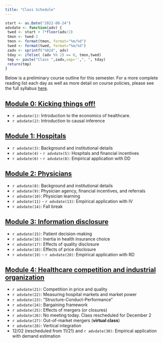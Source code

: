 ```yaml
---
title: "Class Schedule"
---
```


```r
start <- as.Date("2022-08-24")
advdate <- function(adv) {
 twed <- start + 7*floor(adv/2)
 tmon <- twed-2
 tmon <- format(tmon, format="%m/%d")
 twed <- format(twed, format="%m/%d")
 zadv <- sprintf("%02d", adv)
 tday <- ifelse( (adv %% 2) == 0, tmon,twed)
 tmp <- paste("Class ",zadv,sep='',", ", tday)
 return(tmp)
}
```

Below is a preliminary course outline for this semester. For a more complete reading list each day as well as more detail on course policies, please see the full syllabus [here](syllabus/syllabus-771.pdf).


## [Module 0: Kicking things off!](modules/module0.html)

  - `r advdate(1)`: Introduction to the economics of healthcare.
  - `r advdate(2)`: Introduction to causal inference

## [Module 1: Hospitals](modules/module1.html)

  - `r advdate(3)`: Background and institutional details
  - `r advdate(4)` - `r advdate(5)`: Hospitals and financial incentives
  - `r advdate(6)` - `r advdate(8)`: Empirical application with DD

## [Module 2: Physicians](modules/module2.html)

  - `r advdate(8)`: Background and institutional details
  - `r advdate(9)`: Physician agency, financial incentives, and referrals
  - `r advdate(10)`: Physician learning
  - `r advdate(11)` - `r advdate(13)`: Empirical application with IV
  - `r advdate(14)`: Fall break

## [Module 3: Information disclosure](modules/module3.html)

  - `r advdate(15)`: Patient decision-making
  - `r advdate(16)`: Inertia in health insurance choice
  - `r advdate(17)`: Effects of quality disclosure
  - `r advdate(18)`: Effects of price disclosure
  - `r advdate(19)` - `r advdate(20)`: Empirical application with RD

## [Module 4: Healthcare competition and industrial organization](modules/module4.html)

  - `r advdate(21)`: Competition in price and quality
  - `r advdate(22)`: Measuring hospital markets and market power
  - `r advdate(23)`: "Structure-Conduct-Performance"
  - `r advdate(24)`: Bargaining framework
  - `r advdate(25)`: Effects of mergers (or closures)
  - `r advdate(26)`: No meeting today. Class rescheduled for December 2
  - `r advdate(27)`: Out-of-market mergers (**virtual class**)
  - `r advdate(28)`: Vertical integration
  - 12/02 (rescheduled from 11/21) and `r advdate(30)`: Empirical application with demand estimation
